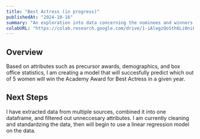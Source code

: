 ```yaml
---
title: "Best Actress (in progress)"
publishedAt: "2024-10-16"
summary: "An exploration into data concerning the nominees and winners of the Academy Award for Best Actress."
colabURL: "https://colab.research.google.com/drive/1-iAlegzQoSth6Li0niLDFq6QEpJAibk1?usp=sharing"
---
```

## Overview
Based on attributes such as precursor awards, demographics, and box office statistics, I am creating a model that will succesfully predict which out of 5 women will win the Academy Award for Best Actress in a given year.
## Next Steps
I have extracted data from multiple sources, combined it into one dataframe, and filtered out unneccesary attributes. I am currently cleaning and standardzing the data, then will begin to use a linear regression model on the data. 